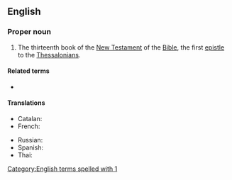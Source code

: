 ==English==

===Proper noun===
{{en-proper noun}}

{{book of the Bible|First Epistle to the Thessalonians}}
# {{lb|en|biblical}} The thirteenth book of the [[New Testament]] of the [[Bible]], the first [[epistle]] to the [[Thessalonian]]s.
#: {{syn|en|1 Thess.|q1=abbreviation}}

====Related terms====
* {{l|en|2 Thessalonians}}

====Translations====
{{trans-top|Book of the Bible}}
* Catalan: {{t|ca|1 Tessalonicencs}}
* French: {{t|fr|1 Thessaloniciens|m}}
{{trans-mid}}
* Russian: {{t|ru|Пе́рвое посла́ние к Фессалоники́йцам|n}}
* Spanish: {{t|es|1 Tesalonicenses|m-p}}
* Thai: {{t|th|๑ เธสะโลนิกา}}
{{trans-bottom}}

[[Category:English terms spelled with 1]]